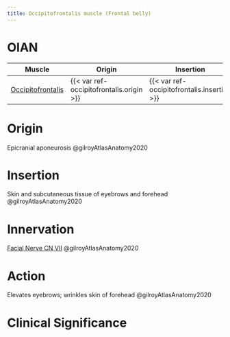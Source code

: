 ```yaml
---
title: Occipitofrontalis muscle (Frontal belly)
---
```


# OIAN

| Muscle  | Origin | Insertion | Nerve | Action |
|------|--------|-------|----------|--------|
| [Occipitofrontalis]({{< var ref-occipitofrontalis.path >}}) | {{< var ref-occipitofrontalis.origin >}} | {{< var ref-occipitofrontalis.insertion >}} | {{< var ref-occipitofrontalis.nerve >}} | {{< var ref-occipitofrontalis.action >}} |

# Origin {#origin}
Epicranial aponeurosis @gilroyAtlasAnatomy2020

# Insertion {#insertion}
Skin and subcutaneous tissue of eyebrows and forehead @gilroyAtlasAnatomy2020

# Innervation {#innervation}

[Facial Nerve CN VII]({{< var ref-cn7.path >}}) @gilroyAtlasAnatomy2020

# Action {#action}
Elevates eyebrows; wrinkles skin of forehead @gilroyAtlasAnatomy2020

# Clinical Significance